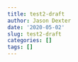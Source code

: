 ```yaml
---
title: test2-draft
author: Jason Dexter
date: '2020-05-02'
slug: test2-draft
categories: []
tags: []
---
```

